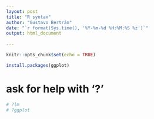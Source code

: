```yaml
---
layout: post
title: "R syntax"
author: "Gustavo Bertrán"
date: "`r format(Sys.time(), '%Y-%m-%d %H:%M:%S %z')`"
output: html_document
 
---
```


```r
knitr::opts_chunk$set(echo = TRUE)
```

```r
install.packages(ggplot)
```
# ask for help with '?'
```r
# ?lm
# ?ggplot
```


